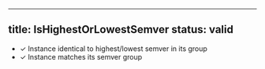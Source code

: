 
---
title: IsHighestOrLowestSemver
status: valid
---

- ✓ Instance identical to highest/lowest semver in its group
- ✓ Instance matches its semver group
